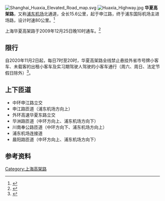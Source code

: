 [[File:Shanghai_Huaxia_Elevated_Road_map.svg|thumb]]
[[File:Huaxia_Highway.jpg|thumb]]
'''华夏高架路'''，又称[[上海浦东国际机场|浦东机场]]北通道，全长15.6公里，起于申江路，终于浦东国际机场主进场路，设计时速80公里。<ref>{{cite web | title = 2浦东中环线、内环线、机场北通道今晚10时主线通车 | publisher = 东方早报 | date = 2009-12-25 | url = http://www.dfdaily.com/node2/node20/node62/userobject1ai203879.shtml | accessdate = 2009-12-25 | language = zh }}{{dead link|date=2017年11月 |bot=InternetArchiveBot |fix-attempted=yes }}</ref>

上海华夏高架路于2009年12月25日晚10时通车。<ref>{{cite web | title = 中环路浦东段今晚10点通车(原载《青年报》) | publisher = why.eastday.com | date = 2009-12-25 | url = http://why.eastday.com/q/20091225/u1a673476.html | accessdate = 2009-12-25 | language = zh | archive-date = 2012-03-28 | archive-url = https://web.archive.org/web/20120328053517/http://why.eastday.com/q/20091225/u1a673476.html | dead-url = yes }}</ref>

== 限行 ==
自2020年11月2日起，每日7时至20时，华夏高架路全线禁止悬挂外省市号牌小客车、未载客的出租小客车及实习期驾驶人驾驶的小客车通行（周六、周日、法定节假日除外）<ref>{{cite news |author1=吴崇远 |author2=刘俏言 |title=上海出台新规：除周六、周日和全民假日外，外地号牌车辆每天7时—20时高架限行 |url=http://www.xinhuanet.com/2020-11/04/c_1126694335.htm |accessdate=2020-11-15 |work=钱江晚报 |date=2020-11-04 |archive-date=2020-11-15 |archive-url=https://web.archive.org/web/20201115172911/http://www.xinhuanet.com/2020-11/04/c_1126694335.htm |dead-url=no }}</ref>。

== 上下匝道 ==
*中环申江路立交
*申江路匝道（浦东机场方向上）
*外环高速华夏东路立交
*华洲路匝道（中环方向上、浦东机场方向下）
*川南奉公路匝道（中环方向下、浦东机场方向上）
*浦东机场连接道
*晨阳路匝道（中环方向上、浦东机场方向下）

== 参考资料 ==
{{Reflist}}

{{上海城市快速道路}}

{{Road-stub}}
{{SH-stub}}

[[Category:上海高架路|Category:上海高架路]]